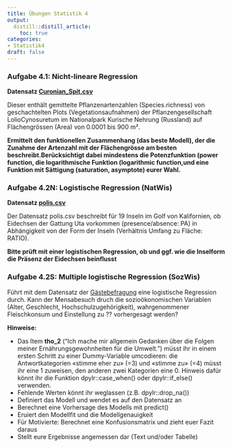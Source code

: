 ```yaml
---
title: Übungen Statistik 4
output: 
  distill::distill_article:
    toc: true
categories:
- Statistik4
draft: false
---
```


###	Aufgabe 4.1: Nicht-lineare Regression


**Datensatz [Curonian_Spit.csv](https://github.com/ResearchMethods-ZHAW/datasets/raw/main/statistik/Curonian_Spit.csv)**


Dieser enthält gemittelte Pflanzenartenzahlen (Species.richness) von
geschachtelten Plots (Vegetationsaufnahmen) der Pflanzengesellschaft LolioCynosuretum im Nationalpark Kurische Nehrung (Russland) auf
Flächengrössen (Area) von 0.0001 bis 900 m².

**Ermittelt den funktionellen Zusammenhang (das beste Modell), der die Zunahme der Artenzahl mit der Flächengrösse am besten beschreibt.Berücksichtigt dabei mindestens die Potenzfunktion (power function, die logarithmische Funktion (logarithmic function,und eine Funktion mit Sättigung (saturation, asymptote) eurer Wahl.**


### Aufgabe 4.2N: Logistische Regression (NatWis)

**Datensatz [polis.csv](https://github.com/ResearchMethods-ZHAW/datasets/raw/main/statistik/polis.csv)**

Der Datensatz polis.csv beschreibt für 19 Inseln im Golf von Kalifornien, ob Eidechsen der Gattung Uta vorkommen (presence/absence: PA) in Abhängigkeit von der Form der Inseln (Verhältnis Umfang zu Fläche: RATIO). 

**Bitte prüft mit einer logistischen Regression, ob und ggf. wie die Inselform die Präsenz der Eidechsen beinflusst**


### Aufgabe 4.2S: Multiple logistische Regression (SozWis)

Führt mit dem Datensatz der [Gästebefragung](https://zenodo.org/record/3554884/files/2019_ZHAW_vonRickenbach_cleaned_recorded_survey_dataset_NOVANIMAL_anonym.csv?download=1) eine logistische Regression durch. Kann der Mensabesuch druch die sozioökonomischen Variablen (Alter, Geschlecht, Hochschulzugehörigkeit), wahrgenommener Fleischkonsum und Einstellung zu ?? vorhergesagt werden?

**Hinweise:**

- Das Item **tho_2** ("Ich mache  mir allgemein Gedanken über die Folgen meiner Ernährungsgewohnheiten für die Umwelt.") müsst ihr in einem ersten Schritt zu einer Dummy-Variable umcodieren: die Antwortkategorien «stimme eher zu» (=3) und «stimme zu» (=4) müsst ihr eine 1 zuweisen, den anderen zwei Kategorien eine 0. Hinweis dafür könnt ihr die Funktion dpylr::case_when() oder dpylr::if_else() verwenden.
- Fehlende Werten könnt ihr weglassen (z.B. dpylr::drop_na())
- Definiert das Modell und wendet es auf den Datensatz an
- Berechnet eine Vorhersage des Modells mit predict()
- Eruiert den Modellfit und die Modellgenauigkeit
- Für Motivierte: Berechnet eine Konfusionsmatrix und zieht euer Fazit daraus
- Stellt eure Ergebnisse angemessen dar (Text und/oder Tabelle)

